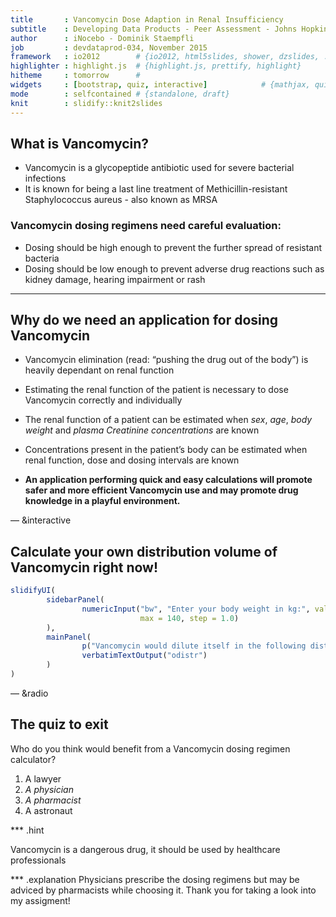 ```yaml
---
title       : Vancomycin Dose Adaption in Renal Insufficiency
subtitle    : Developing Data Products - Peer Assessment - Johns Hopkins at Coursera
author      : iNocebo - Dominik Staempfli
job         : devdataprod-034, November 2015
framework   : io2012        # {io2012, html5slides, shower, dzslides, ...}
highlighter : highlight.js  # {highlight.js, prettify, highlight}
hitheme     : tomorrow      # 
widgets     : [bootstrap, quiz, interactive]            # {mathjax, quiz, bootstrap}
mode        : selfcontained # {standalone, draft}
knit        : slidify::knit2slides
---
```


## What is Vancomycin? 

- Vancomycin is a glycopeptide antibiotic used for severe bacterial infections 
- It is known for being a last line treatment of Methicillin-resistant Staphylococcus aureus - also known as MRSA 

### Vancomycin dosing regimens need careful evaluation: 
- Dosing should be high enough to prevent the further spread of resistant bacteria 
- Dosing should be low enough to prevent adverse drug reactions such as kidney damage, hearing impairment or rash 

---

## Why do we need an application for dosing Vancomycin 

- Vancomycin elimination (read: "pushing the drug out of the body") is heavily dependant on renal function 
- Estimating the renal function of the patient is necessary to dose Vancomycin correctly and individually 
- The renal function of a patient can be estimated when *sex*, *age*, *body weight* and *plasma Creatinine concentrations* are known
- Concentrations present in the patient's body can be estimated when renal function, dose and dosing intervals are known
 
- **An application performing quick and easy calculations will promote safer and more efficient Vancomycin use and may promote drug knowledge in a playful environment.**

--- &interactive

## Calculate your own distribution volume of Vancomycin right now!

```r
slidifyUI(
        sidebarPanel(
                numericInput("bw", "Enter your body weight in kg:", value = 70, min = 5, 
                             max = 140, step = 1.0)
        ),
        mainPanel(
                p("Vancomycin would dilute itself in the following distribution volume [L] within your body: "),
                verbatimTextOutput("odistr")
        )
)

```

--- &radio

## The quiz to exit 

Who do you think would benefit from a Vancomycin dosing regimen calculator?

1. A lawyer
2. _A physician_
3. _A pharmacist_
4. A astronaut

*** .hint

Vancomycin is a dangerous drug, it should be used by healthcare professionals

*** .explanation
Physicians prescribe the dosing regimens but may be adviced by pharmacists while choosing it. Thank you for taking a look into my assigment!
